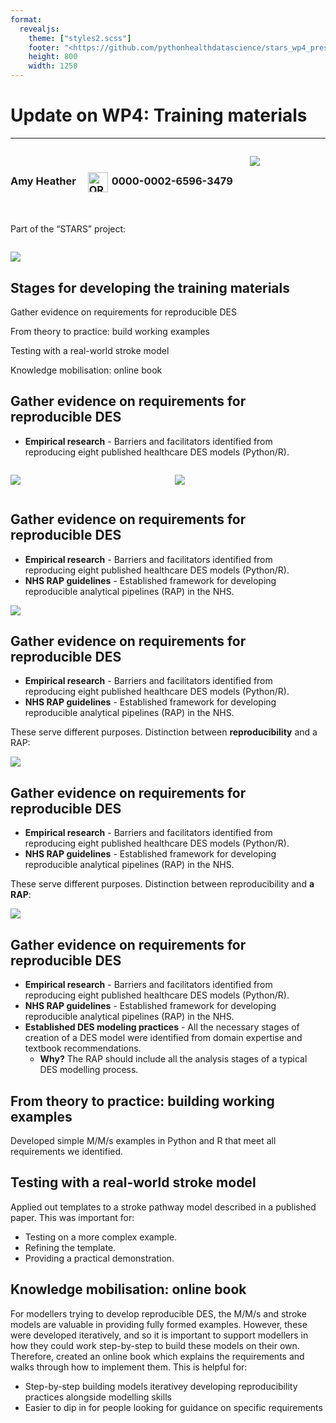 ```yaml
---
format: 
  revealjs:
    theme: ["styles2.scss"]
    footer: "<https://github.com/pythonhealthdatascience/stars_wp4_presentation>"
    height: 800
    width: 1250
---
```


# Update on WP4: Training materials

<hr>

:::: {.columns}
::: {.column width="75%"}
<br>
<h3>Amy Heather <a href="https://orcid.org/0000-0002-6596-3479" aria-label="View ORCID record"><img src="images/orcid.png" alt="ORCID iD" style="width:32px; margin-left:15px; margin-right:6px; vertical-align:middle;"></a>0000-0002-6596-3479</h3>
<br>
<br>
Part of the "STARS" project:
:::

::: {.column width="25%"}
![](images/exeter.png)
:::
::::

![](images/stars_banner.png)

## Stages for developing the training materials

:::: {.r-vstack}
::: {.stage-box .evidence}
Gather evidence on requirements for reproducible DES
:::

::: {.stage-box .example}
From theory to practice: build working examples
:::

::: {.stage-box .stroke}
Testing with a real-world stroke model
:::

::: {.stage-box .book}
Knowledge mobilisation: online book
:::
::::

## Gather evidence on requirements for reproducible DES

* **Empirical research** - Barriers and facilitators identified from reproducing eight published healthcare DES models (Python/R).

:::: {.columns}
::: {.column width='50%'}
![](images/reproduction_wheel.png)
:::
::: {.column width='50%'}
![](images/troubleshooting_wheel.png)
:::
::::

## Gather evidence on requirements for reproducible DES

* **Empirical research** - Barriers and facilitators identified from reproducing eight published healthcare DES models (Python/R).
* **NHS RAP guidelines** - Established framework for developing reproducible analytical pipelines (RAP) in the NHS.

![](images/nhs_levels_of_rap.png){fig-align="center"}

## Gather evidence on requirements for reproducible DES

* **Empirical research** - Barriers and facilitators identified from reproducing eight published healthcare DES models (Python/R).
* **NHS RAP guidelines** - Established framework for developing reproducible analytical pipelines (RAP) in the NHS.

These serve different purposes. Distinction between **reproducibility** and a RAP:

![](images/reproduce.png){fig-align="center"}

## Gather evidence on requirements for reproducible DES

* **Empirical research** - Barriers and facilitators identified from reproducing eight published healthcare DES models (Python/R).
* **NHS RAP guidelines** - Established framework for developing reproducible analytical pipelines (RAP) in the NHS.

These serve different purposes. Distinction between reproducibility and **a RAP**:

![](images/rap.png){fig-align="center"}

## Gather evidence on requirements for reproducible DES

* **Empirical research** - Barriers and facilitators identified from reproducing eight published healthcare DES models (Python/R).
* **NHS RAP guidelines** - Established framework for developing reproducible analytical pipelines (RAP) in the NHS.
* **Established DES modeling practices** - All the necessary stages of creation of a DES model were identified from domain expertise and textbook recommendations.
    * **Why?** The RAP should include all the analysis stages of a typical DES modelling process.

## From theory to practice: building working examples

Developed simple M/M/s examples in Python and R that meet all requirements we identified.

## Testing with a real-world stroke model

Applied out templates to a stroke pathway model described in a published paper. This was important for:

* Testing on a more complex example.
* Refining the template.
* Providing a practical demonstration.

## Knowledge mobilisation: online book

For modellers trying to develop reproducible DES, the M/M/s and stroke models are valuable in providing fully formed examples. However, these were developed iteratively, and so it is important to support modellers in how they could work step-by-step to build these models on their own. Therefore, created an online book which explains the requirements and walks through how to implement them. This is helpful for:

* Step-by-step building models iterativey developing reproducibility practices alongside modelling skills
* Easier to dip in for people looking for guidance on specific requirements